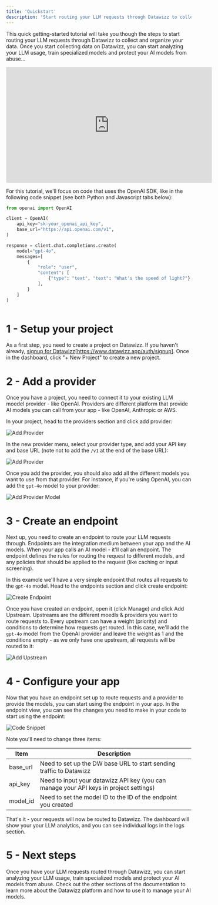 ```yaml
---
title: 'Quickstart'
description: 'Start routing your LLM requests through Datawizz to collect and organize your data.'
---
```


This quick getting-started tutorial will take you though the steps to start routing your LLM requests through Datawizz to collect and organize your data. Once you start collecting data on Datawizz, you can start analyzing your LLM usage, train specialized models and protect your AI models from abuse...

<iframe width="560" height="315" src="https://www.youtube.com/embed/YWG4k5ubaLk?si=XeLNLXfUeg3_LIhV" title="YouTube video player" frameBorder="0" allow="accelerometer; autoplay; clipboard-write; encrypted-media; gyroscope; picture-in-picture; web-share" referrerPolicy="strict-origin-when-cross-origin" allowFullScreen></iframe>

For this tutorial, we'll focus on code that uses the OpenAI SDK, like in the following code snippet (see both Python and Javascript tabs below):

<CodeGroup>

```python openai_connection.py
from openai import OpenAI

client = OpenAI(
    api_key="sk-your_openai_api_key",
    base_url="https://api.openai.com/v1",
)

response = client.chat.completions.create(
    model="gpt-4o",
    messages=[
        {
            "role": "user",
            "content": [
                {"type": "text", "text": "What's the speed of light?"},
            ],
        }
    ]
)
```

```javacript openai_connection.js

```
</CodeGroup>

# 1 - Setup your project

As a first step, you need to create a project on Datawizz. If you haven't already, [signup for Datawizz](https://www.datawizz.app/)[https://www.datawizz.app/auth/signup]. Once in the dashboard, click "+ New Project" to create a new project.

# 2 - Add a provider

Once you have a project, you need to connect it to your existing LLM moedel provider - like OpenAI. Providers are different platform that provide AI models you can call from your app - like OpenAI, Anthropic or AWS.

In your project, head to the providers section and click add provider:

![Add Provider](/images/quickstart/add-provider-1.png)

In the new provider menu, select your provider type, and add your API key and base URL (note not to add the `/v1` at the end of the base URL):

![Add Provider](/images/quickstart/add-provider-2.png)

Once you add the provider, you should also add all the different models you want to use from that provider. For instance, if you're using OpenAI, you can add the `gpt-4o` model to your provider:

![Add Provider Model](/images/quickstart/add-provider-model-1.png)

# 3 - Create an endpoint

Next up, you need to create an endpoint to route your LLM requests through. Endpoints are the integration medium between your app and the AI models. When your app calls an AI model - it'll call an endpoint. The endpoint defines the rules for routing the request to different models, and any policies that should be applied to the request (like caching or input screening).

In this examole we'll have a very simple endpoint that routes all requests to the `gpt-4o` model. Head to the endpoints section and click create endpoint:

![Create Endpoint](/images/quickstart/create-endpoint-1.png)

Once you have created an endpoint, open it (click Manage) and click Add Upstream. Upstreams are the different moedls & providers you want to route requests to. Every upstream can have a weight (priority) and conditions to determine how requests get routed.
In this case, we'll add the `gpt-4o` model from the OpenAI provider and leave the weight as 1 and the conditions empty - as we only have one upstream, all requests will be routed to it:

![Add Upstream](/images/quickstart/add-endpoint-upstream-1.png)

# 4 - Configure your app

Now that you have an endpoint set up to route requests and a provider to provide the models, you can start using the endpoint in your app. In the endpoint view, you can see the changes you need to make in your code to start using the endpoint:

![Code Snippet](/images/quickstart/code-snippet-1.png)

Note you'll need to change three items:

| Item | Description |
| ---- | ----------- |
| base_url | Need to set up the DW base URL to start sending traffic to Datawizz |
| api_key | Need to input your datawizz API key (you can manage your API keys in project settings) |
| model_id | Need to set the model ID to the ID of the endpoint you created |

That's it - your requests will now be routed to Datawizz. The dashboard will show your your LLM analytics, and you can see individual logs in the logs section.

# 5 - Next steps

Once you have your LLM requests routed through Datawizz, you can start analyzing your LLM usage, train specialized models and protect your AI models from abuse. Check out the other sections of the documentation to learn more about the Datawizz platform and how to use it to manage your AI models.